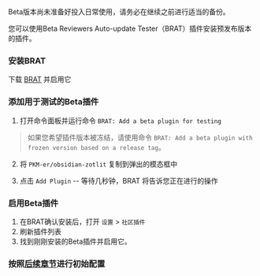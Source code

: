 
<ObsidianInfo channel="beta" />

<Callout type="warning">
  Beta版本尚未准备好投入日常使用，请务必在继续之前进行适当的备份。
</Callout>

您可以使用Beta Reviewers Auto-update Tester（BRAT）插件安装预发布版本的插件。

<Steps>

### 安装BRAT

下载 [BRAT](https://obsidian.md/plugins?id=obsidian42-brat) 并启用它

### 添加用于测试的Beta插件

1. 打开命令面板并运行命令 `BRAT: Add a beta plugin for testing`

> 如果您希望插件版本被冻结，请使用命令 `BRAT: Add a beta plugin with frozen version based on a release tag`。

2. 将 `PKM-er/obsidian-zotlit` 复制到弹出的模态框中

3. 点击 `Add Plugin` -- 等待几秒钟，BRAT 将告诉您正在进行的操作

### 启用Beta插件

1. 在BRAT确认安装后，打开 `设置` > `社区插件`
2. 刷新插件列表
3. 找到刚刚安装的Beta插件并启用它。

### 按照[后续章节](#basic-setup)进行初始配置

</Steps>
